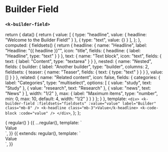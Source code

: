 

<Meta
  title="UI | Form / Field / Builder Field"
  component={BuilderField}
  decorators={[Padding]}
/>

# Builder Field
### `<k-builder-field>`

  return {
    data() {
      return {
        value: [
          {
            type: "headline",
            value: {
              headline: "Welcome to the Builder Field!"
            }
          },
          {
            type: "text",
            value: {}
          }
        ],
      };
    },
    computed: {
      fieldsets() {
        return {
          headline: {
            name: "Headline",
            label: "Headline: \"{{ headline }}\"",
            icon: "title",
            fields: {
              headline: {
                label: "Headline",
                type: "text"
              }
            }
          },
          text: {
            name: "Text block",
            icon: "text",
            fields: {
              text: {
                label: "Content",
                type: "textarea"
              }
            }
          },
          nested: {
            name: "Nested",
            fields: {
              builder: {
                label: "Another builder",
                type: "builder",
                columns: 2,
                fieldsets: {
                  teaser: {
                    name: "Teaser",
                    fields: {
                      text: {
                        type: "text"
                      }
                    }
                  }
                },
                value: []
              }
            }
          },
          related: {
            name: "Related content",
            icon: false,
            fields: {
              categories: {
                label: "Categories",
                type: "multiselect",
                options: [
                  { value: "study", text: "Study" },
                  { value: "research", text: "Research" },
                  { value: "news", text: "News" }
                ],
                width: "1/2"
              },
              max: {
                label: "Maximum items",
                type: "number",
                min: 0,
                max: 10,
                default: 4,
                width: "1/2"
              }
            }
          }
        };
      }
    },
    template: `
      <div>
        <k-builder-field
          :fieldsets="fieldsets"
          :value="value"
          label="Builder"
          class="mb-8"
        />
        <k-headline class="mb-3">Value</k-headline>
        <k-code-block :code="value" />
      </div>
    `,
  };
};

<Preview>
  <Story name="Simple">
    { regular() }
  </Story>
</Preview>

<Preview>
  <Story name="Disabled">
    {{
      ...regular(),
      template: `
      <div>
        <k-builder-field
          :fieldsets="fieldsets"
          :value="value"
          :disabled="true"
          label="Builder"
          class="mb-8"
        />
        <k-headline class="mb-3">Value</k-headline>
        <k-code-block :code="value" />
      </div>
    `,
    }}
  </Story>
</Preview>

<Preview>
  <Story name="Max">
    {{
      extends: regular(),
      template: `
      <div>
        <k-builder-field
          :fieldsets="fieldsets"
          :value="value"
          :max="3"
          label="Builder"
          class="mb-8"
        />
        <k-headline class="mb-3">Value</k-headline>
        <k-code-block :code="value" />
      </div>
    `,
    }}
  </Story>
</Preview>

<Props of={BuilderField} />
